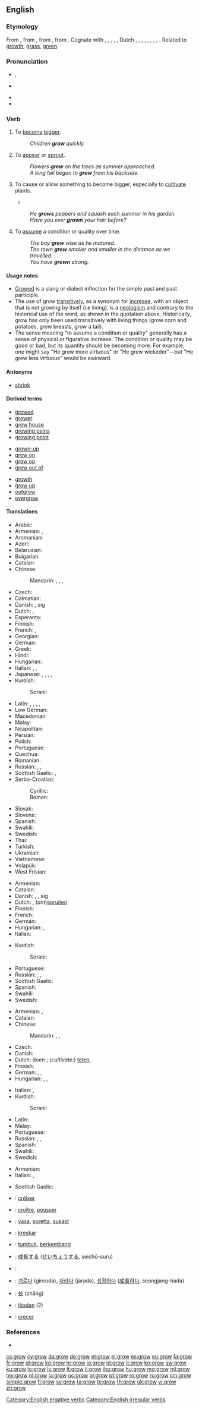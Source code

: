 ==English==

===Etymology===
From {{etyl|enm|en}} {{term|growen|lang=enm}}, from {{etyl|ang|en}} {{term|growan|grōwan|to grow, increase, flourish, germinate|lang=ang}}, from {{etyl|gem-pro|en}} {{recons|grōaną||to grow, grow green|lang=gem-pro}}, from {{etyl|ine-pro|en}} {{recons|gʰreH₁-||to grow, become green|lang=ine-pro}}. 
{{rel-top|cognates}}
Cognate with {{etyl|sco|-}} {{term|grow|lang=sco}}, {{term|grew||to grow|lang=sco}}, {{etyl|frr|-}} {{term|grojen|lang=frr}}, {{term|growen||to grow|lang=frr}}, {{etyl|fy|-}} {{term|groeie||to grow|lang=fy}}, Dutch {{term|groeien||to grow|lang=nl}}, {{etyl|gmh|-}} {{term|grüejen||to grow, grow green|lang=gmh}}, {{etyl|da|-}} {{term|gro||to grow|lang=da}}, {{etyl|no|-}} {{term|gro||to grow|lang=no}}, {{etyl|sv|-}} {{term|gro||to germinate, grow, sprout|lang=sv}}, {{etyl|is|-}} {{term|gróa||to grow|lang=is}}, {{etyl|la|-}} {{term|herba||plant, herb, weed|lang=la}}, {{etyl|sv|-}} {{term|gröda||crop|lang=sv}}, {{etyl|frr|-}} {{term|greyde||growth, pasture|lang=frr}}. Related to [[growth]], [[grass]], [[green]].
{{rel-bottom}}

===Pronunciation===
* {{a|UK}} {{IPA|/ɡɹəʊ/}}, {{X-SAMPA|/gr@U/}}
* {{a|US}} {{IPA|/ɡɹoʊ/}}
* {{audio|en-us-grow.ogg|Audio (US)}}
* {{rhymes|əʊ}}

===Verb===
{{en-verb|grows|growing|grew|grown}}

# {{context|ergative|lang=en}} To [[become]] [[bigger]].
#: ''Children '''grow''' quickly.''
# {{context|intransitive|lang=en}} To [[appear]] or [[sprout]].
#: ''Flowers '''grew''' on the trees as summer approached.''
#: ''A long tail began to '''grow''' from his backside.''
# {{context|transitive|lang=en}} To cause or allow something to become bigger, especially to [[cultivate]] plants.
#* {{quote-news
|year=2011
|date=March 01
|author=Peter Roff
|title=Another Foolish Move By Congress
|work=Fox News
|url=http://www.foxnews.com/opinion/2011/03/01/foolish-congress/
|passage=''The Bush administration – which sought to '''grow''' the number of fisheries managed under a program known as “catch shares”...''}}
#: ''He '''grows''' peppers and squash each summer in his garden.''
#: ''Have you ever '''grown''' your hair before?''
# {{context|copulative|lang=en}} To [[assume]] a condition or quality over time.
#: ''The boy '''grew''' wise as he matured.''
#: ''The town '''grew''' smaller and smaller in the distance as we travelled.''
#: ''You have '''grown''' strong.''

====Usage notes====
* [[growed|Growed]] is a slang or dialect inflection for the simple past and past participle.
* The use of grow [[transitive]]ly, as a synonym for [[increase]], with an object that is not growing by itself (i.e  living), is a [[neologism]] and contrary to the historical use of the word, as shown in the quotation above. Historically, grow has only been used transitively with living things (grow corn and potatoes, grow breasts, grow a tail).
* The sense meaning "to assume a condition or quality" generally has a sense of physical or figurative increase. The condition or quality may be good or bad, but its quantity should be becoming more. For example, one might say "He grew more virtuous" or "He grew wickeder"&mdash;but "He grew less virtuous" would be awkward.

====Antonyms====
* [[shrink]]

====Derived terms====
{{rel-top3|Terms derived from ''grow''}}
* [[growed]]
* [[grower]]
* [[grow house]]
* [[growing pains]]
* [[growing point]]
{{rel-mid3}}
* [[grown-up]]
* [[grow on]]
* [[grow op]]
* [[grow out of]]
{{rel-mid3}}
* [[growth]] {{pos_n}}
* [[grow up]]
* [[outgrow]]
* [[overgrow]]
{{rel-bottom}}

====Translations====
{{trans-top|(''intransitive'') to become bigger}}
* Arabic: {{t-|ar|نمى|tr=namā}}
* Armenian: {{t-|hy|մեծանալ|tr=meçanal}},  {{t+|hy|աճել|tr=ač̣el}}
* Aromanian: {{t-|rup|crescu}}
* Azeri: {{t-|az|böyümək}}
* Belarusian: {{t|be|расці|tr=rascí|sc=Cyrl}}
* Bulgarian: {{t|bg|раста|tr=rastá|sc=Cyrl}}
* Catalan: {{t+|ca|créixer}}
* Chinese:
*: Mandarin: {{t|cmn|生長|sc=Hans}},  {{t|cmn|生长|tr=shēngzhǎng|sc=Hans}},  {{t|cmn|長|sc=Hans}},  {{t+|cmn|长|tr=zhǎng|sc=Hans}}
* Czech: {{t+|cs|růst}}
* Dalmatian: {{tø|dlm|craskro}}
* Danish: {{t+|da|vokse}}, {{t-|da|udvikle}} sig
* Dutch: {{t+|nl|groeien}}, {{t+|nl|wassen}}
* Esperanto: {{t-|eo|kreski}}
* Finnish: {{t+|fi|kasvaa}}
* French: {{t+|fr|grandir}}, {{t+|fr|croître}}
* Georgian: {{t|ka|იზრდება|tr=izrdeba|sc=Geor}}
* German: {{t+|de|wachsen}}
* Greek: {{t|el|μεγαλώνω|tr=megaghlóno|sc=Grek}}
* Hindi: {{t|hi|बढ़ना|tr=baṛhnā|sc=Deva}}
* Hungarian: {{t+|hu|nő}}
* Italian: {{t+|it|crescere}}, {{t-|it|ingrossarsi}}, {{t+|it|svilupparsi}}
* Japanese: {{t|ja|成長|tr=seichō-suru|alt=成長する}},  {{t|ja|生長|tr=seichō suru|alt=生長する}},  {{t-|ja|育つ|tr=sodatsu}},  {{t-|ja|生える|tr=haeru}},  {{t|ja|増大|tr=sōdai suru|alt=増大する}}
* Kurdish:
*: Sorani: {{t-|ku|گه‌وره‌بوون|tr=gawra boon|sc=ku-Arab}}
{{trans-mid}}
* Latin: {{t+|la|cresco}}, {{t-|la|alesco}}, {{t+|la|alo}}, {{t-|la|adolesco}}, {{t-|la|grandesco}}
* Low German: {{t|nds|wassen}}
* Macedonian: {{t|mk|расте|tr=ráste|sc=Cyrl}}
* Malay: {{t-|ms|tumbuh}}
* Neapolitan: {{tø|nap|cresce}}
* Persian: {{t|fa|رشد کردن|tr=rošt kardan|sc=fa-Arab}}
* Polish: {{t+|pl|rosnąć}}
* Portuguese: {{t+|pt|crescer}}
* Quechua: {{t|qu|wiñay}}
* Romanian: {{t+|ro|crește}}
* Russian: {{t+|ru|расти|tr=rastí}} {{impf}}, {{t+|ru|вырастать|tr=varastátʹ}} {{impf}}, {{t+|ru|вырасти|tr=výrasti}} {{pf.}}
* Scottish Gaelic: {{t-|gd|fàs}}, {{t-|gd|cinn}}
* Serbo-Croatian:
*: Cyrillic: {{t|sh|расти|alt=ра̑сти}}
*: Roman: {{t|sh|rasti|alt=rȃsti}}
* Slovak: {{t|sk|rásť}}
* Slovene: {{t|sl|rasti}}
* Spanish: {{t+|es|crecer}}
* Swahili: {{t+|sw|kukuza}}
* Swedish: {{t+|sv|växa}}
* Thai: {{t|th|เติบโต|tr=dtèrp dtoh|sc=Thai}}
* Turkish: {{t+|tr|büyümek}}
* Ukrainian: {{t|uk|рости|tr=rostý|sc=Cyrl}}
* Vietnamese: {{t+|vi|trưởng thành}}
* Volapük: {{t+|vo|glofön}}
* West Frisian: {{t|fy|waakse}}
{{trans-bottom}}

{{trans-top|(''intransitive'') to appear or sprout}}
* Armenian: {{t+|hy|աճել|tr=ač̣el}}
* Catalan: {{t+|ca|créixer}}
* Danish: {{t+|da|vokse}}, {{t-|da|gro}}, {{t-|da|udvikle}} sig
* Dutch: {{t+|nl|groeien}}, (ont)[[spruiten]]
* Finnish: {{t+|fi|kasvaa}}
* French: {{t+|fr|pousser}}
* German: {{t+|de|wachsen}}
* Hungarian: {{t+|hu|nő}}, {{t+|hu|növekszik}}
* Italian: {{t+|it|spuntare}}
{{trans-mid}}
* Kurdish:
*: Sorani: {{t-|ku|ده‌رچوون|tr=darchoon|sc=ku-Arab}}
* Portuguese: {{t+|pt|crescer}}
* Russian: {{t+|ru|расти|tr=rastí}} {{impf}}, {{t+|ru|вырастать|tr=varastátʹ}} {{impf}}, {{t+|ru|вырасти|tr=výrasti}} {{pf.}}
* Scottish Gaelic: {{t-|gd|fàs}}
* Spanish: {{t+|es|crecer}}
* Swahili: {{t+|sw|kukuza}}
* Swedish: {{t+|sv|växa}}
{{trans-bottom}}

{{trans-top|(''transitive'') to cause something to become bigger}}
* Armenian: {{t-|hy|մեծացնել|tr=meçac’nel}},  {{t-|hy|աճեցնել|tr=ač̣ec’nel}}
* Catalan: {{t+|ca|cultivar}}
* Chinese:
*: Mandarin: {{t|cmn|種植|sc=Hani}}, {{t|cmn|种植|tr=[[zhòngzhí]]|sc=Hani}}, {{qualifier|e.g. beard}} {{t|cmn|蓄|tr=xù|sc=Hani}}
* Czech: {{t-|cs|pěstovat}}
* Danish: {{t+|da|dyrke}}
* Dutch: doen {{t+|nl|groeien}}; (''cultivate:'') [[telen]], {{t+|nl|kweken}}
* Finnish: {{t+|fi|kasvattaa}}
* German: {{t+|de|anbauen}}, {{t+|de|ziehen}}, {{t+|de|züchten}}
* Hungarian: {{t+|hu|termel}}, {{t+|hu|termeszt}}, {{t-|hu|növeszt}}
{{trans-mid}}
* Italian: {{t+|it|coltivare}}, {{t+|it|crescere}}
* Kurdish:
*: Sorani: {{t-|ku|ڕواندن|tr=RwAndin|sc=ku-Arab}}
* Latin: {{t-|la|grandesco}}
* Malay: {{t-|ms|besarkan}}
* Portuguese: {{t+|pt|cultivar}}
* Russian: {{t+|ru|растить|tr=rastítʹ}} {{impf}}, {{t+|ru|выращивать|tr=varáščivatʹ}} {{impf}}, {{t+|ru|вырастить|tr=výrastitʹ}} {{pf.}}
* Spanish: {{t+|es|cultivar}}
* Swahili: {{t+|sw|kukuza}}
* Swedish: {{t+|sv|odla}}
{{trans-bottom}}
{{trans-top|to assume a condition or quality }}
* Armenian: {{t-|hy|դառնալ|tr=daṙnal}}
* Italian: {{t+|it|diventare}}, {{t+|it|apparire}}
{{trans-mid}}
* Scottish Gaelic: {{t-|gd|fàs}}
{{trans-bottom}}
{{checktrans-top}}
* {{ttbc|ca}}: [[créixer]]
* {{ttbc|fr}}: [[croître]], [[pousser]]
* {{ttbc|is}}: [[vaxa]], [[spretta]], [[aukast]]
* {{ttbc|io}}: [[kreskar]]
* {{ttbc|id}}: [[tumbuh]], [[kembang|berkembang]]
* {{ttbc|ja}}: [[成長]]する ([[せいちょう]]する, seichō-suru)
* {{ttbc|roa-jer}}: {{tø|roa-jer|craître}}
* {{ttbc|ko}}: [[기르다]] (gireuda), [[자라다]] (jarada), [[성장하다]] ([[成長]]하다, seongjang-hada)
* {{ttbc|cmn}}: [[长]] (zhăng)
* {{ttbc|ang}}: [[leodan|lēodan]] (2)
* {{ttbc|es}}: [[crecer]]
{{trans-bottom}}

===References===
* {{R:OneLook}}

[[Category:English ergative verbs]]
[[Category:English irregular verbs]]

[[cs:grow]]
[[cy:grow]]
[[da:grow]]
[[de:grow]]
[[et:grow]]
[[el:grow]]
[[es:grow]]
[[eu:grow]]
[[fa:grow]]
[[fr:grow]]
[[gl:grow]]
[[ko:grow]]
[[hr:grow]]
[[io:grow]]
[[id:grow]]
[[it:grow]]
[[kn:grow]]
[[sw:grow]]
[[ku:grow]]
[[lo:grow]]
[[lv:grow]]
[[lt:grow]]
[[li:grow]]
[[jbo:grow]]
[[hu:grow]]
[[mg:grow]]
[[ml:grow]]
[[my:grow]]
[[nl:grow]]
[[ja:grow]]
[[oc:grow]]
[[pl:grow]]
[[pt:grow]]
[[ro:grow]]
[[ru:grow]]
[[sm:grow]]
[[simple:grow]]
[[fi:grow]]
[[sv:grow]]
[[ta:grow]]
[[te:grow]]
[[th:grow]]
[[uk:grow]]
[[vi:grow]]
[[zh:grow]]